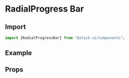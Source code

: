 
<Meta title="Components/RadialProgressBar" component="RadialProgressBar" />

<Story name="Import" />

# RadialProgress Bar

## Import

```jsx
import {RadialProgressBar} from "@stack-ui/components";
```
## Example

<Preview withToolbar>
        <Story name="Success">
         <RadialProgress
            strokeColor="rgb(35, 179, 151)"
            className="stackui-radialProgress"
            strokeWidth="4"
            sqsize="130"
            percentage="65"
            animate
          />
    </Story>
      <Story name="Primary">
         <RadialProgress
            strokeColor="rgb(240, 80, 80)"
            className="stackui-radialProgress"
            strokeWidth="2"
            sqsize="166"
            percentage="83"
          />
    </Story>
</Preview>

<Story name="Props" />

## Props

<Props of={RadialProgressBarTypes} />


